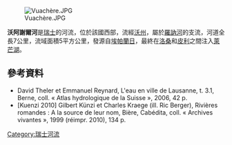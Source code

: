 {{Citecheck|time=2021-01-17T03:16:11+00:00}}
{{Coord|46.50483|N|6.64185|E|display=title}}
[[Image:Vuachère.JPG|right]]

'''沃阿謝爾河'''是[[瑞士|瑞士]]的河流，位於該國西部，流經[[沃州|沃州]]，屬於[[羅訥河|羅訥河]]的支流，河道全長7公里，流域面積5平方公里，發源自[[埃帕蘭日|埃帕蘭日]]，最終在[[洛桑|洛桑]]和[[皮利|皮利]]之間注入[[萊芒湖|萊芒湖]]。

==參考資料==
* David Theler et Emmanuel Reynard, L'eau en ville de Lausanne, t. 3.1, Berne, coll. « Atlas hydrologique de la Suisse », 2006, 42 p.
* [Kuenzi 2010] Gilbert Künzi et Charles Kraege (ill. Ric Berger), Rivières romandes : A la source de leur nom, Bière, Cabédita, coll. « Archives vivantes », 1999 (réimpr. 2010), 134 p. 

{{Switzerland-geo-stub}}
[[Category:瑞士河流|Category:瑞士河流]]